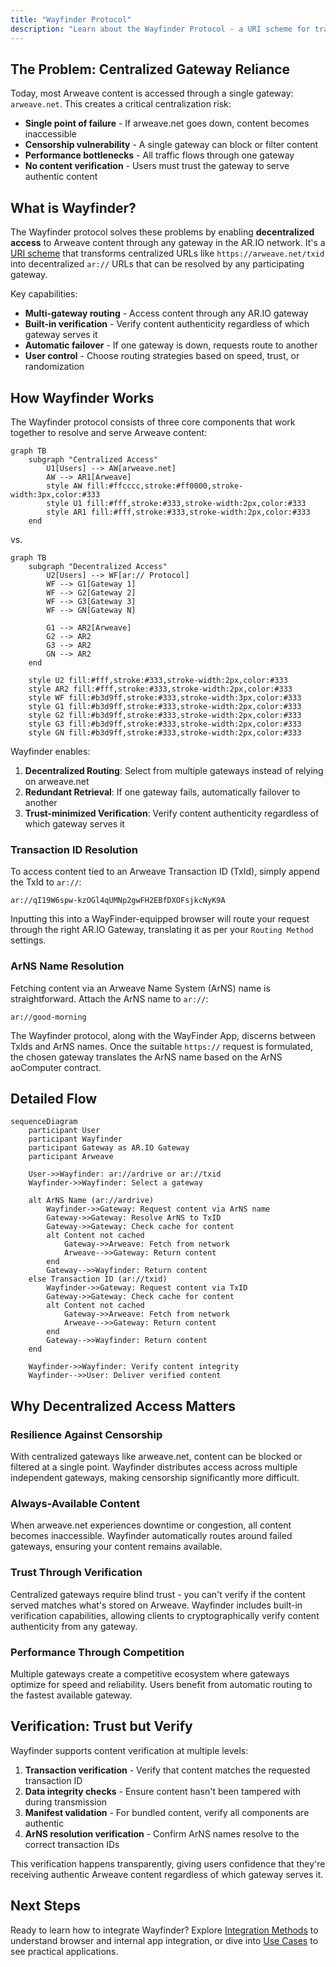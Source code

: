 ```yaml
---
title: "Wayfinder Protocol"
description: "Learn about the Wayfinder Protocol - a URI scheme for translating Arweave content requests into user-friendly ar:// URLs"
---
```


## The Problem: Centralized Gateway Reliance

Today, most Arweave content is accessed through a single gateway: `arweave.net`. This creates a critical centralization risk:

- **Single point of failure** - If arweave.net goes down, content becomes inaccessible
- **Censorship vulnerability** - A single gateway can block or filter content
- **Performance bottlenecks** - All traffic flows through one gateway
- **No content verification** - Users must trust the gateway to serve authentic content

## What is Wayfinder?

The Wayfinder protocol solves these problems by enabling **decentralized access** to Arweave content through any gateway in the AR.IO network. It's a [URI scheme](https://wikipedia.org/wiki/Uniform_Resource_Identifier) that transforms centralized URLs like `https://arweave.net/txid` into decentralized `ar://` URLs that can be resolved by any participating gateway.

Key capabilities:
- **Multi-gateway routing** - Access content through any AR.IO gateway
- **Built-in verification** - Verify content authenticity regardless of which gateway serves it
- **Automatic failover** - If one gateway is down, requests route to another
- **User control** - Choose routing strategies based on speed, trust, or randomization

## How Wayfinder Works

The Wayfinder protocol consists of three core components that work together to resolve and serve Arweave content:

```mermaid
graph TB
    subgraph "Centralized Access"
        U1[Users] --> AW[arweave.net]
        AW --> AR1[Arweave]
        style AW fill:#ffcccc,stroke:#ff0000,stroke-width:3px,color:#333
        style U1 fill:#fff,stroke:#333,stroke-width:2px,color:#333
        style AR1 fill:#fff,stroke:#333,stroke-width:2px,color:#333
    end
```

<div className="w-full text-center">vs.</div>

```mermaid
graph TB
    subgraph "Decentralized Access"
        U2[Users] --> WF[ar:// Protocol]
        WF --> G1[Gateway 1]
        WF --> G2[Gateway 2]
        WF --> G3[Gateway 3]
        WF --> GN[Gateway N]
        
        G1 --> AR2[Arweave]
        G2 --> AR2
        G3 --> AR2
        GN --> AR2
    end
    
    style U2 fill:#fff,stroke:#333,stroke-width:2px,color:#333
    style AR2 fill:#fff,stroke:#333,stroke-width:2px,color:#333
    style WF fill:#b3d9ff,stroke:#333,stroke-width:3px,color:#333
    style G1 fill:#b3d9ff,stroke:#333,stroke-width:2px,color:#333
    style G2 fill:#b3d9ff,stroke:#333,stroke-width:2px,color:#333
    style G3 fill:#b3d9ff,stroke:#333,stroke-width:2px,color:#333
    style GN fill:#b3d9ff,stroke:#333,stroke-width:2px,color:#333
```

Wayfinder enables:
1. **Decentralized Routing**: Select from multiple gateways instead of relying on arweave.net
2. **Redundant Retrieval**: If one gateway fails, automatically failover to another
3. **Trust-minimized Verification**: Verify content authenticity regardless of which gateway serves it

### Transaction ID Resolution

To access content tied to an Arweave Transaction ID (TxId), simply append the TxId to `ar://`:

```
ar://qI19W6spw-kzOGl4qUMNp2gwFH2EBfDXOFsjkcNyK9A
```

Inputting this into a WayFinder-equipped browser will route your request through the right AR.IO Gateway, translating it as per your `Routing Method` settings.

### ArNS Name Resolution

Fetching content via an Arweave Name System (ArNS) name is straightforward. Attach the ArNS name to `ar://`:

```
ar://good-morning
```

The Wayfinder protocol, along with the WayFinder App, discerns between TxIds and ArNS names. Once the suitable `https://` request is formulated, the chosen gateway translates the ArNS name based on the ArNS aoComputer contract.

## Detailed Flow

```mermaid
sequenceDiagram
    participant User
    participant Wayfinder
    participant Gateway as AR.IO Gateway
    participant Arweave
    
    User->>Wayfinder: ar://ardrive or ar://txid
    Wayfinder->>Wayfinder: Select a gateway
    
    alt ArNS Name (ar://ardrive)
        Wayfinder->>Gateway: Request content via ArNS name
        Gateway->>Gateway: Resolve ArNS to TxID
        Gateway->>Gateway: Check cache for content
        alt Content not cached
            Gateway->>Arweave: Fetch from network
            Arweave-->>Gateway: Return content
        end
        Gateway-->>Wayfinder: Return content
    else Transaction ID (ar://txid)
        Wayfinder->>Gateway: Request content via TxID
        Gateway->>Gateway: Check cache for content
        alt Content not cached
            Gateway->>Arweave: Fetch from network
            Arweave-->>Gateway: Return content
        end
        Gateway-->>Wayfinder: Return content
    end
    
    Wayfinder->>Wayfinder: Verify content integrity
    Wayfinder-->>User: Deliver verified content
```

## Why Decentralized Access Matters

### Resilience Against Censorship
With centralized gateways like arweave.net, content can be blocked or filtered at a single point. Wayfinder distributes access across multiple independent gateways, making censorship significantly more difficult.

### Always-Available Content
When arweave.net experiences downtime or congestion, all content becomes inaccessible. Wayfinder automatically routes around failed gateways, ensuring your content remains available.

### Trust Through Verification
Centralized gateways require blind trust - you can't verify if the content served matches what's stored on Arweave. Wayfinder includes built-in verification capabilities, allowing clients to cryptographically verify content authenticity from any gateway.

### Performance Through Competition
Multiple gateways create a competitive ecosystem where gateways optimize for speed and reliability. Users benefit from automatic routing to the fastest available gateway.

## Verification: Trust but Verify

Wayfinder supports content verification at multiple levels:

1. **Transaction verification** - Verify that content matches the requested transaction ID
2. **Data integrity checks** - Ensure content hasn't been tampered with during transmission
3. **Manifest validation** - For bundled content, verify all components are authentic
4. **ArNS resolution verification** - Confirm ArNS names resolve to the correct transaction IDs

This verification happens transparently, giving users confidence that they're receiving authentic Arweave content regardless of which gateway serves it.

## Next Steps

Ready to learn how to integrate Wayfinder? Explore [Integration Methods](/learn/wayfinder/integration) to understand browser and internal app integration, or dive into [Use Cases](/learn/wayfinder/use-cases) to see practical applications.
